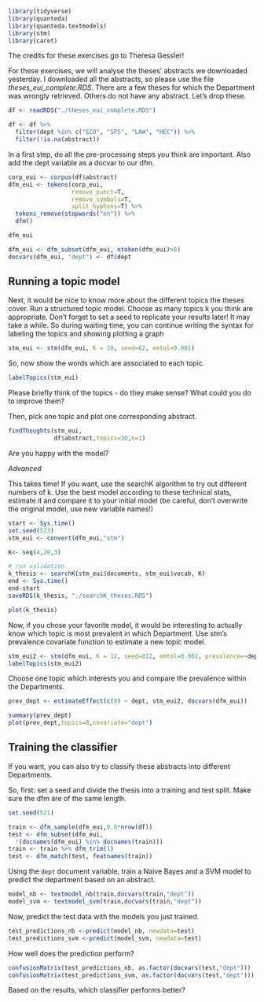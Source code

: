 ```{r setup,warning=F,message=F}
library(tidyverse)
library(quanteda)
library(quanteda.textmodels)
library(stm)
library(caret)
```


The credits for these exercises go to Theresa Gessler!


For these exercises, we will analyse the theses' abstracts we downloaded yesterday. I downloaded all the abstracts, so please use the file *theses_eui_complete.RDS*. 
There are a few theses for which the Department was wrongly retrieved. Others do not have any abstract. Let's drop these.
```{r}
df <- readRDS("./theses_eui_complete.RDS")

df <- df %>%
  filter(dept %in% c("ECO", "SPS", "LAW", "HEC")) %>%
  filter(!is.na(abstract))
```


In a first step, do all the pre-processing steps you think are important. Also add the dept variable as a docvar to our dfm. 
```{r}
corp_eui <- corpus(df$abstract)
dfm_eui <- tokens(corp_eui,
                  remove_punct=T,
                  remove_symbols=T,
                  split_hyphens=T) %>%
  tokens_remove(stopwords("en")) %>%
  dfm()

dfm_eui

dfm_eui <- dfm_subset(dfm_eui, ntoken(dfm_eui)>0)
docvars(dfm_eui, "dept") <- df$dept
```


## Running a topic model
Next, it would be nice to know more about the different topics the theses cover. Run a structured topic model. Choose as many topics k you think are appropriate. Don't forget to set a seed to replicate your results later! It may take a while. So during waiting time, you can continue writing the syntax for labeling the topics and showing plotting a graph
```{r}
stm_eui <- stm(dfm_eui, K = 20, seed=62, emtol=0.001)
```

So, now show the words which are associated to each topic. 
```{r}
labelTopics(stm_eui)
```

Please briefly think of the topics - do they make sense? What could you do to improve them? 

Then, pick one topic and plot one corresponding abstract. 
```{r}
findThoughts(stm_eui,
             df$abstract,topics=10,n=1)
```

Are you happy with the model? 

*Advanced*

This takes time!
If you want, use the searchK algorithm to try out different numbers of k. Use the best model according to these technical stats, estimate it and compare it to your initial model (be careful, don't overwrite the original model, use new variable names!)
```{r}
start <- Sys.time()
set.seed(523)
stm_eui <- convert(dfm_eui,"stm")

K<- seq(4,20,3)

# run validation
k_thesis <- searchK(stm_eui$documents, stm_eui$vocab, K)
end <- Sys.time()
end-start
saveRDS(k_thesis, "./searchK_theses.RDS")

plot(k_thesis)
```


Now, if you chose your favorite model, it would be interesting to actually know which topic is most prevalent in which Department. Use stm's prevalence covariate function to estimate a new topic model. 
```{r}
stm_eui2 <- stm(dfm_eui, K = 12, seed=812, emtol=0.001, prevalence=~dept, data=docvars(dfm_eui))
labelTopics(stm_eui2)
```

Choose one topic which interests you and compare the prevalence within the Departments.
```{r}
prev_dept <- estimateEffect(c(8) ~ dept, stm_eui2, docvars(dfm_eui))

summary(prev_dept)
plot(prev_dept,topics=8,covariate="dept")
```


## Training the classifier
If you want, you can also try to classify these abstracts into different Departments.

So, first: set a seed and divide the thesis into a training and test split. Make sure the dfm are of the same length. 
```{r}
set.seed(521)

train <- dfm_sample(dfm_eui,0.8*nrow(df))
test <- dfm_subset(dfm_eui,
  !(docnames(dfm_eui) %in% docnames(train)))
train <- train %>% dfm_trim(1)
test <- dfm_match(test, featnames(train))
```


Using the `dept` document variable, train a Naive Bayes and a SVM model to predict the department based on an abstract.
```{r}
model_nb <- textmodel_nb(train,docvars(train,"dept"))
model_svm <- textmodel_svm(train,docvars(train,"dept"))
```


Now, predict the test data with the models you just trained. 
```{r}
test_predictions_nb <-predict(model_nb, newdata=test)
test_predictions_svm <-predict(model_svm, newdata=test)
```

How well does the prediction perform? 
```{r}
confusionMatrix(test_predictions_nb, as.factor(docvars(test,"dept")))
confusionMatrix(test_predictions_svm, as.factor(docvars(test,"dept")))
```
Based on the results, which classifier performs better?